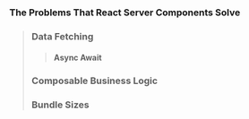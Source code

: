 ### The Problems That React Server Components Solve
>
> ### Data Fetching
>
>> #### Async Await
>
> ### Composable Business Logic
>
> ### Bundle Sizes

